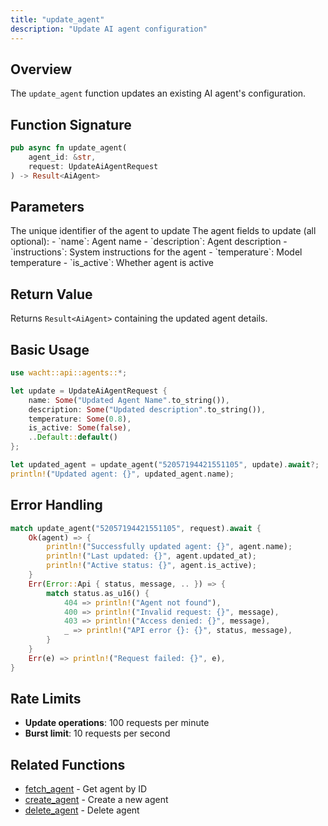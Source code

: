 ```yaml
---
title: "update_agent"
description: "Update AI agent configuration"
---
```


## Overview

The `update_agent` function updates an existing AI agent's configuration.

## Function Signature

```rust
pub async fn update_agent(
    agent_id: &str,
    request: UpdateAiAgentRequest
) -> Result<AiAgent>
```

## Parameters

<ParamField path="agent_id" type="&str" required>
  The unique identifier of the agent to update
</ParamField>

<ParamField path="request" type="UpdateAiAgentRequest" required>
  The agent fields to update (all optional):
  - `name`: Agent name
  - `description`: Agent description
  - `instructions`: System instructions for the agent
  - `temperature`: Model temperature
  - `is_active`: Whether agent is active
</ParamField>

## Return Value

Returns `Result<AiAgent>` containing the updated agent details.

## Basic Usage

```rust
use wacht::api::agents::*;

let update = UpdateAiAgentRequest {
    name: Some("Updated Agent Name".to_string()),
    description: Some("Updated description".to_string()),
    temperature: Some(0.8),
    is_active: Some(false),
    ..Default::default()
};

let updated_agent = update_agent("52057194421551105", update).await?;
println!("Updated agent: {}", updated_agent.name);
```

## Error Handling

```rust
match update_agent("52057194421551105", request).await {
    Ok(agent) => {
        println!("Successfully updated agent: {}", agent.name);
        println!("Last updated: {}", agent.updated_at);
        println!("Active status: {}", agent.is_active);
    }
    Err(Error::Api { status, message, .. }) => {
        match status.as_u16() {
            404 => println!("Agent not found"),
            400 => println!("Invalid request: {}", message),
            403 => println!("Access denied: {}", message),
            _ => println!("API error {}: {}", status, message),
        }
    }
    Err(e) => println!("Request failed: {}", e),
}
```

## Rate Limits

- **Update operations**: 100 requests per minute
- **Burst limit**: 10 requests per second

## Related Functions

- [fetch_agent](fetch-agent) - Get agent by ID
- [create_agent](create-agent) - Create a new agent
- [delete_agent](delete-agent) - Delete agent
